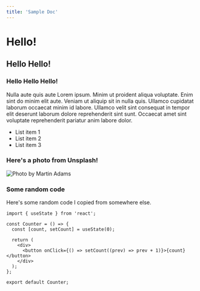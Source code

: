 ```yaml
---
title: 'Sample Doc'
---
```


# Hello!

## Hello Hello!

### Hello Hello Hello!

Nulla aute quis aute Lorem ipsum. Minim ut proident aliqua voluptate. Enim sint do minim elit aute. Veniam ut aliquip sit in nulla quis. Ullamco cupidatat laborum occaecat minim id labore. Ullamco velit sint consequat in tempor elit deserunt laborum dolore reprehenderit sint sunt. Occaecat amet sint voluptate reprehenderit pariatur anim labore dolor.

- List item 1
- List item 2
- List item 3

### Here's a photo from Unsplash!

![Photo by Martin Adams](https://images.unsplash.com/photo-1533282960533-51328aa49826?ixlib=rb-4.0.3&ixid=MnwxMjA3fDB8MHxwaG90by1wYWdlfHx8fGVufDB8fHx8&auto=format&fit=crop&w=3342&q=80)

### Some random code

Here's some random code I copied from somewhere else.

```tsx
import { useState } from 'react';

const Counter = () => {
  const [count, setCount] = useState(0);

  return (
    <div>
      <button onClick={() => setCount((prev) => prev + 1)}>{count}</button>
    </div>
  );
};

export default Counter;
```
